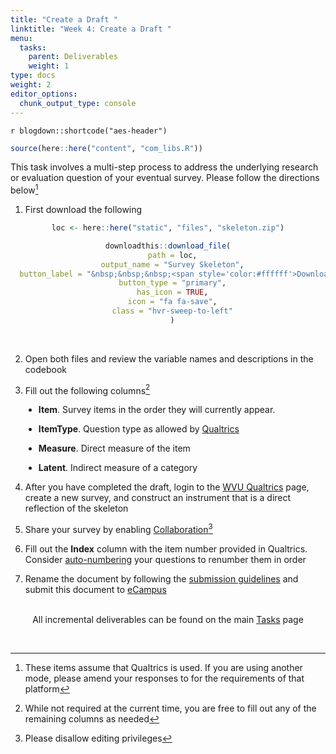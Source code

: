 ```yaml
---
title: "Create a Draft "
linktitle: "Week 4: Create a Draft "
menu:
  tasks:
    parent: Deliverables
    weight: 1
type: docs
weight: 2
editor_options: 
  chunk_output_type: console
---
```


`r blogdown::shortcode("aes-header")`

```r
source(here::here("content", "com_libs.R"))
```

<style>
ul {
    margin-left: 1.5em
}
</style>


This task involves a multi-step process to address the underlying research or evaluation question of your eventual survey. Please follow the directions below^[These items assume that Qualtrics is used. If you are using another mode, please amend your responses to for the requirements of that platform]

1. First download the following 

<center>
```r
loc <- here::here("static", "files", "skeleton.zip")

downloadthis::download_file(
  path = loc,
  output_name = "Survey Skeleton",
  button_label = "&nbsp;&nbsp;&nbsp;<span style='color:#ffffff'>Download</span>",
  button_type = "primary",
  has_icon = TRUE,
  icon = "fa fa-save",
  class = "hvr-sweep-to-left"
  )
```
</center>
<br>

2. Open both files and review the variable names and descriptions in the codebook

3. Fill out the following columns^[While not required at the current time, you are free to fill out any of the remaining columns as needed]

  + **Item**. Survey items in the order they will currently appear. 
  
  + **ItemType**. Question type as allowed by [Qualtrics](https://www.qualtrics.com/support/survey-platform/survey-module/editing-questions/question-types-guide/question-types-overview/)
  
  + **Measure**. Direct measure of the item
  
  + **Latent**. Indirect measure of a category

4. After you have completed the draft, login to the [WVU Qualtrics](https://wvu.qualtrics.com) page, create a new survey, and construct an instrument that is a direct reflection of the skeleton

5. Share your survey by enabling [Collaboration](https://www.qualtrics.com/support/survey-platform/my-projects/sharing-a-project/)^[Please disallow editing privileges] 

6. Fill out the **Index** column with the item number provided in Qualtrics. Consider [auto-numbering](https://www.qualtrics.com/support/survey-platform/survey-module/survey-tools/auto-number-questions/) your questions to renumber them in order

7. Rename the document by following the [submission guidelines](/tasks/#submission-formatting) and submit this document to <a target="_blank" href="https://ecampus.wvu.edu/">eCampus</a><br><br>

<center>
<p id="rounded_corners">
All incremental deliverables can be found on the main <a href="/tasks/#deliverables">Tasks</a> page
<p>
</center>

<br />
